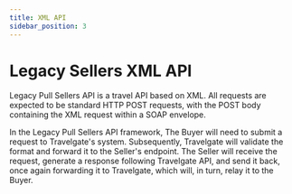 ```yaml
---
title: XML API
sidebar_position: 3
---
```


# Legacy Sellers XML API

Legacy Pull Sellers API is a travel API based on XML. All requests are expected to be standard HTTP POST requests, with the POST body containing the XML request within a SOAP envelope.

In the Legacy Pull Sellers API framework, The Buyer will need to submit a request to Travelgate's system. Subsequently, Travelgate will validate the format and forward it to the Seller's endpoint. The Seller will receive the request, generate a response following Travelgate API, and send it back, once again forwarding it to Travelgate, which will, in turn, relay it to the Buyer.